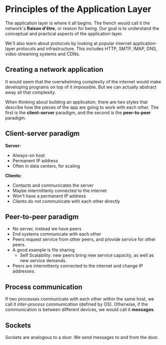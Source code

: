 # Principles of the Application Layer

The application layer is where it all begins. The french would call it the network's **Raison d'être**, or reason for being. Our goal is to understand the conceptual and practical aspects of the application layer. 

We'll also learn about protocols by looking at popular internet application-layer protocols and infrastructure. This includes HTTP, SMTP, IMAP, DNS, video streaming systems and CDNs.

## Creating a network application

It would seem that the overwhelming complexity of the internet would make developing programs on top of it impossible. But we can actually abstract away all that complexity.

When thinking about building an application, there are two styles that describe how the pieces of the app are going to work with each other. The first is the **client-server** paradigm, and the second is the **peer-to-peer** paradigm. 

## Client-server paradigm

**Server:**
- Always-on host
- Permanent IP address
- Often in data centers, for scaling 


**Clients:**

- Contacts and communicates the server
- Maybe intermittenly connected to the internet
- Won't have a permanent IP address
- Clients do not communicate with each other directly


## Peer-to-peer paradigm

- No server, instead we have peers
- End systems communicate with each other
- Peers request service from other peers, and provide service for other peers.
- A good example is file sharing
    - Self Scalability: new peers bring new service capacity, as well as new service demands.
- Peers are intermittenly connected to the internet and change IP addresses.

## Process communication

If two processes communicate with each other within the same host, we call it *inter-process communication* (defined by OS). Otherwise, if the communication is between different devices, we would call it **messages**.

## Sockets

Sockets are analogous to a door. We send messages to and from the door. 

